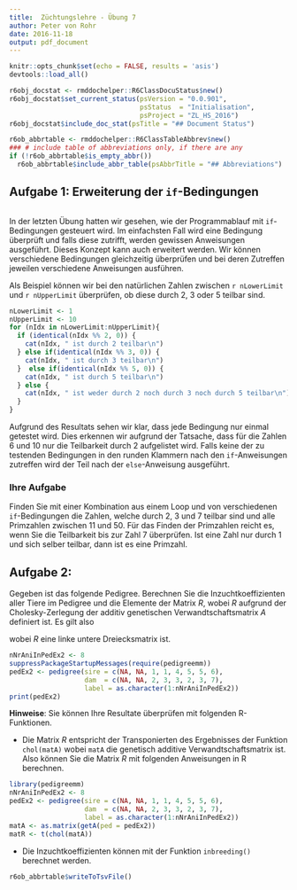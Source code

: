 ```yaml
---
title:  Züchtungslehre - Übung 7
author: Peter von Rohr
date: 2016-11-18
output: pdf_document
---
```



```r
knitr::opts_chunk$set(echo = FALSE, results = 'asis')
devtools::load_all()
```

```r
r6obj_docstat <- rmddochelper::R6ClassDocuStatus$new()
r6obj_docstat$set_current_status(psVersion = "0.0.901",
                                 psStatus  = "Initialisation",
                                 psProject = "ZL_HS_2016")
r6obj_docstat$include_doc_stat(psTitle = "## Document Status")
```


```r
r6ob_abbrtable <- rmddochelper::R6ClassTableAbbrev$new()
### # include table of abbreviations only, if there are any
if (!r6ob_abbrtable$is_empty_abbr())
  r6ob_abbrtable$include_abbr_table(psAbbrTitle = "## Abbreviations")
```


## Aufgabe 1: Erweiterung der `if`-Bedingungen
```r
```

In der letzten Übung hatten wir gesehen, wie der Programmablauf mit `if`-Bedingungen gesteuert wird. Im einfachsten Fall wird eine Bedingung überprüft und falls diese zutrifft, werden gewissen Anweisungen ausgeführt. Dieses Konzept kann auch erweitert werden. Wir können verschiedene Bedingungen gleichzeitig überprüfen und bei deren Zutreffen jeweilen verschiedene Anweisungen ausführen. 

Als Beispiel können wir bei den natürlichen Zahlen zwischen `r nLowerLimit` und `r nUpperLimit` überprüfen, ob diese durch 2, 3 oder 5 teilbar sind.

```r
nLowerLimit <- 1
nUpperLimit <- 10
for (nIdx in nLowerLimit:nUpperLimit){
  if (identical(nIdx %% 2, 0)) {
    cat(nIdx, " ist durch 2 teilbar\n")
  } else if(identical(nIdx %% 3, 0)) {
    cat(nIdx, " ist durch 3 teilbar\n")
  }  else if(identical(nIdx %% 5, 0)) {
    cat(nIdx, " ist durch 5 teilbar\n")
  } else {
    cat(nIdx, " ist weder durch 2 noch durch 3 noch durch 5 teilbar\n")
  }
}
```

Aufgrund des Resultats sehen wir klar, dass jede Bedingung nur einmal getestet wird. Dies erkennen wir aufgrund der Tatsache, dass für die Zahlen $6$ und $10$ nur die Teilbarkeit durch $2$ aufgelistet wird. Falls keine der zu testenden Bedingungen in den runden Klammern nach den `if`-Anweisungen zutreffen wird der Teil nach der `else`-Anweisung ausgeführt.


### Ihre Aufgabe
Finden Sie mit einer Kombination aus einem Loop und von verschiedenen `if`-Bedingungen die Zahlen, welche durch $2$, $3$ und $7$ teilbar sind und alle Primzahlen zwischen $11$ und $50$. Für das Finden der Primzahlen reicht es, wenn Sie die Teilbarkeit bis zur Zahl $7$ überprüfen. Ist eine Zahl nur durch $1$ und sich selber teilbar, dann ist es eine Primzahl.



## Aufgabe 2:

Gegeben ist das folgende Pedigree. Berechnen Sie die Inzuchtkoeffizienten aller Tiere im Pedigree und die Elemente der Matrix $R$, wobei $R$ aufgrund der Cholesky-Zerlegung der additiv genetischen Verwandtschaftsmatrix $A$ definiert ist. Es gilt also 

\begin{equation}
A = R * R^T
\label{eq:AChol}
\end{equation}

wobei $R$ eine linke untere Dreiecksmatrix ist.

```r
nNrAniInPedEx2 <- 8
suppressPackageStartupMessages(require(pedigreemm))
pedEx2 <- pedigree(sire = c(NA, NA, 1, 1, 4, 5, 5, 6), 
                   dam  = c(NA, NA, 2, 3, 3, 2, 3, 7),
                   label = as.character(1:nNrAniInPedEx2))
print(pedEx2)
```

__Hinweise__:
Sie können Ihre Resultate überprüfen mit folgenden R-Funktionen.

- Die Matrix $R$ entspricht der Transponierten des Ergebnisses der Funktion `chol(matA)` wobei `matA` die genetisch additive Verwandtschaftsmatrix ist. Also können Sie die Matrix $R$ mit folgenden Anweisungen in R berechnen.

```r
library(pedigreemm)
nNrAniInPedEx2 <- 8
pedEx2 <- pedigree(sire = c(NA, NA, 1, 1, 4, 5, 5, 6), 
                   dam  = c(NA, NA, 2, 3, 3, 2, 3, 7),
                   label = as.character(1:nNrAniInPedEx2))
matA <- as.matrix(getA(ped = pedEx2))
matR <- t(chol(matA))
```

- Die Inzuchtkoeffizienten können mit der Funktion `inbreeding()` berechnet werden.


```r
r6ob_abbrtable$writeToTsvFile()
```
<!-- END of document                 -- 
  -- Below this must not be anything --> 
